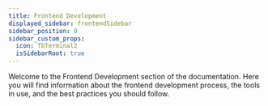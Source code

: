 ```yaml
---
title: Frontend Development
displayed_sidebar: frontendSidebar
sidebar_position: 0
sidebar_custom_props:
  icon: TbTerminal2
  isSidebarRoot: true
---
```


Welcome to the Frontend Development section of the documentation. 
Here you will find information about the frontend development process, the tools in use, and the best practices you should follow.


